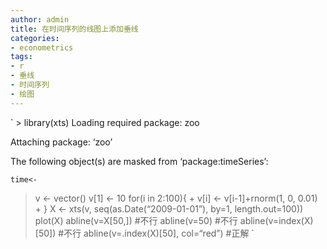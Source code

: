 ```yaml
---
author: admin
title: 在时间序列的线图上添加垂线
categories:
- econometrics
tags:
- r
- 垂线
- 时间序列
- 绘图
---
```


`
>  library(xts)
Loading required package: zoo

Attaching package: 'zoo'

The following object(s) are masked from 'package:timeSeries':

    time<-

>  v <- vector()
> v[1] <- 10
> for(i in 2:100){
+ v[i] <- v[i-1]+rnorm(1, 0, 0.01)
+ }
> X <- xts(v, seq(as.Date("2009-01-01"), by=1, length.out=100))
> plot(X)
> abline(v=X[50,])              #不行
> abline(v=50)                  #不行
> abline(v=index(X)[50])    #不行
> abline(v=.index(X)[50], col="red")    #正解
`
 
